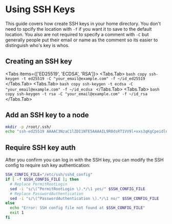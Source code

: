 
# Using SSH Keys
This guide covers how create SSH keys in your home directory. You don't need to spcify the location with `-f` if you want it to save to the default location. You also are not required to specify a comment with `-C` but generally people put their email or name as the comment so its easier to distinguish who's key is whos.

## Creating an SSH key
<Tabs items={['ED25519', 'ECDSA', 'RSA']}>
  <Tabs.Tab>
    ```bash copy
    ssh-keygen -t ed25519 -C "your_email@example.com" -f ~/id_ed25519
    ```
  </Tabs.Tab>
  <Tabs.Tab>
    ```bash copy
    ssh-keygen -t ecdsa -C "your_email@example.com" -f ~/id_ecdsa
    ```
  </Tabs.Tab>
  <Tabs.Tab>
    ```bash copy
    ssh-keygen -t rsa -C "your_email@example.com" -f ~/id_rsa
    ```
  </Tabs.Tab>
</Tabs>

## Add an SSH key to a node
```bash copy
mkdir -p /root/.ssh/
echo "ssh-ed25519 AAAAC3NzaC1lZDI1NTE5AAAAIL9R0dsRT1VV9l+xxs3qKgCpeidln8eZpbTQsWtw2pYL your_email@example.com" | tee -a /root/.ssh/authorized_keys;
```

## Require SSH key auth
After you confirm you can log in with the SSH key, you can modify the SSH config to require ssh key authentication:
```bash copy
SSH_CONFIG_FILE="/etc/ssh/sshd_config"
if [ -f $SSH_CONFIG_FILE ]; then
  # Replace PermitRootLogin
  sed -i "s/\(^PermitRootLogin \).*/\1 yes/" $SSH_CONFIG_FILE
  # Replace PasswordAuthentication
  sed -i "s/\(^PasswordAuthentication \).*/\1 no/" $SSH_CONFIG_FILE
else
  echo "Error: SSH config file not found at $SSH_CONFIG_FILE"
  exit 1
fi
```